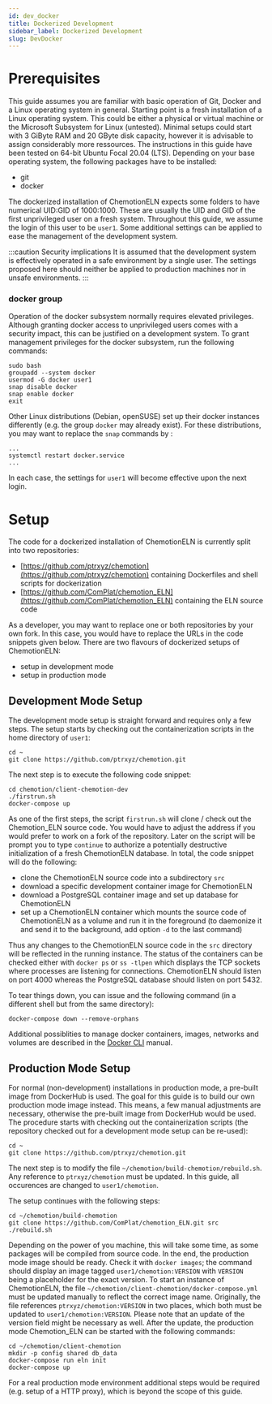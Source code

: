 ```yaml
---
id: dev_docker
title: Dockerized Development
sidebar_label: Dockerized Development
slug: DevDocker
---
```


# Prerequisites

This guide  assumes you are familiar with basic operation of Git, Docker and a Linux operating system in general. Starting point is a fresh installation of a Linux operating system. This could be either a physical or virtual machine or the Microsoft Subsystem for Linux (untested). Minimal setups could start with 3 GiByte RAM and 20 GByte disk capacity, however it is advisable to assign considerably more ressources. The instructions in this guide have been tested on 64-bit Ubuntu Focal 20.04 (LTS). Depending on your base operating system, the following packages have to be installed:

* git
* docker

The dockerized installation of ChemotionELN expects some folders to have numerical UID:GID of 1000:1000. These are usually the UID and GID of the first unprivileged user on a fresh system. Throughout this guide, we assume the login of this user to be ```user1```. Some additional settings can be applied to ease the management of the development system.

:::caution Security implications
It is assumed that the development system is effectively operated in a safe environment by a single user. The settings proposed here should neither be applied to production machines nor in unsafe environments.
:::

### docker group
Operation of the docker subsystem normally requires elevated privileges. Although granting docker access to unprivileged users comes with a security impact, this can be justified on a development system. To grant management privileges for the docker subsystem, run the following commands: 

```
sudo bash
groupadd --system docker
usermod -G docker user1
snap disable docker
snap enable docker
exit
```
Other Linux distributions (Debian, openSUSE) set up their docker instances differently (e.g. the group ```docker``` may already exist). For these distributions, you may want to replace the ```snap``` commands by :

```
...
systemctl restart docker.service
...
```

In each case, the settings for ```user1``` will become effective upon the next login. 


# Setup
The code for a dockerized installation of ChemotionELN is currently split into two repositories: 

* [https://github.com/ptrxyz/chemotion](https://github.com/ptrxyz/chemotion) containing Dockerfiles and shell scripts for dockerization
* [https://github.com/ComPlat/chemotion_ELN](https://github.com/ComPlat/chemotion_ELN) containing the ELN source code

As a developer, you may want to replace one or both repositories by your own fork. In this case, you would have to replace the URLs in the code snippets given below. There are two flavours of dockerized setups of ChemotionELN:

* setup in development mode
* setup in production mode

## Development Mode Setup 
The development mode setup is straight forward and requires only a few steps. The setup starts by checking out the containerization scripts in the home directory of ```user1```:

```
cd ~
git clone https://github.com/ptrxyz/chemotion.git
```

The next step is to execute the following code snippet:

```
cd chemotion/client-chemotion-dev
./firstrun.sh
docker-compose up
```
As one of the first steps, the script ```firstrun.sh``` will clone / check out the Chemotion_ELN source code. You would have to adjust the address if you would prefer to work on a fork of the repository. Later on the script will be prompt you to type ```continue``` to authorize a potentially destructive initialization of a fresh ChemotionELN database. In total, the code snippet will do the following: 

* clone the ChemotionELN source code into a subdirectory ```src```
* download a specific development container image for ChemotionELN 
* download a PostgreSQL container image and set up database for ChemotionELN
* set up a ChemotionELN container which mounts the source code of ChemotionELN as a volume and run it in the foreground (to daemonize it and send it to the background, add option ```-d``` to the last command)

Thus any changes to the ChemotionELN source code in the ```src``` directory will be reflected in the running instance. The status of the containers can be checked either with ```docker ps``` or ```ss -tlpen``` which displays the TCP sockets where processes are listening for connections. ChemotionELN should listen on port 4000 whereas the PostgreSQL database should listen on port 5432.

To tear things down, you can issue and the following command (in a different shell but from the same directory):

```
docker-compose down --remove-orphans
```
Additional possiblities to manage docker containers, images, networks and volumes are described in the [Docker CLI](https://docs.docker.com/engine/reference/commandline/cli/) manual. 


## Production Mode Setup
For normal (non-development) installations in production mode, a pre-built image from DockerHub is used. The goal for this guide is to build our own production mode image instead. This means, a few manual adjustments are necessary, otherwise the pre-built image from DockerHub would be used. The procedure starts with checking out the containerization scripts (the repository checked out for a development mode setup can be re-used):

```
cd ~
git clone https://github.com/ptrxyz/chemotion.git
```

The next step is to modify the file ```~/chemotion/build-chemotion/rebuild.sh```. Any reference to ```ptrxyz/chemotion``` must be updated. In this guide, all occurences are changed to ```user1/chemotion```. 

The setup continues with the following steps:

```
cd ~/chemotion/build-chemotion
git clone https://github.com/ComPlat/chemotion_ELN.git src
./rebuild.sh
```

Depending on the power of you machine, this will take some time, as some packages will be compiled from source code. In the end, the production mode image should be ready. Check it with ```docker images```; the command should display an image tagged ```user1/chemotion:VERSION``` with ```VERSION``` being a placeholder for the exact version. 
To start an instance of ChemotionELN, the file ```~/chemotion/client-chemotion/docker-compose.yml``` must be updated manually to reflect the correct image name. Originally, the file references ```ptrxyz/chemotion:VERSION``` in two places, which both must be updated to ```user1/chemotion:VERSION```. Please note that an update of the version field might be necessary as well. After the update, the production mode Chemotion_ELN can be started with the following commands:

```
cd ~/chemotion/client-chemotion
mkdir -p config shared db_data
docker-compose run eln init
docker-compose up
```

For a real production mode environment additional steps would be required (e.g. setup of a HTTP proxy), which is beyond the scope of this guide.

